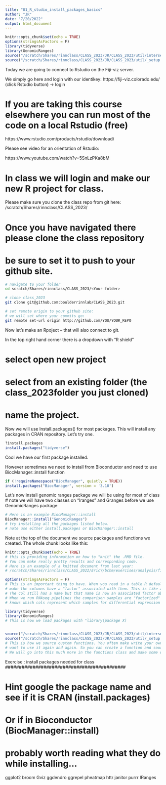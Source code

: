 ```yaml
---
title: "01_R_studio_install_packages_basics"
author: "JR"
date: "7/20/2022"
output: html_document
---
```


```r
knitr::opts_chunk$set(echo = TRUE)
options(stringsAsFactors = F)
library(tidyverse)
library(GenomicRanges)
source("/scratch/Shares/rinnclass/CLASS_2023/JR/CLASS_2023/util/intersect_functions.R")
source("/scratch/Shares/rinnclass/CLASS_2023/JR/CLASS_2023/util/_setup.R")
```

Today we are going to connect to Rstudio on the Fiji-viz server.

We simply go here and login with our identikey:
https://fiji-viz.colorado.edu/
(click Rstudio button) -> login

# If you are taking this course elsewhere you can run most of the code on a local Rstudio (free)
https://www.rstudio.com/products/rstudio/download/


Please see video for an orientation of Rstudio:

https://www.youtube.com/watch?v=5SnLzPKa8bM

# In class we will login and make our new R project for class.

Please make sure you clone the class repo from git here:
/scratch/Shares/rinnclass/CLASS_2023/<Your folder>

# Once you have navigated there please clone the class repository 
# be sure to set it to push to your github site.


```bash
# navigate to your folder
cd scratch/Shares/rinnclass/CLASS_2023/<Your folder>

# clone class_2023
git clone git@github.com:boulderrinnlab/CLASS_2023.git

# set remote origin to your github site:
# we will set where your commits go:
git remote set-url origin http://github.com/YOU/YOUR_REPO

```

Now let's make an Rpoject -- that will also connect to git.

In the top right hand corner there is a dropdown with "R shield"

# select open new project
# select from an existing folder (the class_2023folder you just cloned)
# name the project.


Now we will use Install.packages() for most packages. This will install any packages in CRAN repository. Let's try one.

```R
?install.packages
install.packages("tidyverse")
```


Cool we have our first package installed.

However sometimes we need to install from Bioconductor and need to use BiocManager::install function

```R
if (!requireNamespace("BiocManager", quietly = TRUE))
install.packages("BiocManager", version = '3.10')
```

Let's now install genomic ranges package we will be using for most of class
# note we will have two classes on "Iranges" and Granges before we use GenomicRanges package

```R
# Here is an example BiocManager::install
BiocManager::install("GenomicRanges")
# try installing all the packages listed below.
# note use either install.packages or BiocManager::install

```


Note at the top of the document we source packages and functions we created.
The whole chunk looks like this:

```r
knitr::opts_chunk$set(echo = TRUE)
# this is providing information on how to "knit" the .RMD file.
# You can make really pretty results and corresponding code.
# Here is an example of a knitted document from last year:
# /scratch/Shares/rinnclass/CLASS_2022/EricY/bchm/exercises/analysis/final

options(stringsAsFactors = F)
# This is an important thing to have. When you read in a table R default is to
# make the columns have a "factor" associated with them. This is like a "meta variable"
# The col still has a name but that name is now an associated factor above the name.
# When we run RNAseq pipelines the comparison samples are "factorized" so the program
# knows which cols represent which samples for differential expression etc.

library(tidyverse)
library(GenomicRanges)
# This is how we load packages with "library(package X)


source("/scratch/Shares/rinnclass/CLASS_2023/JR/CLASS_2023/util/intersect_functions.R")
source("/scratch/Shares/rinnclass/CLASS_2023/JR/CLASS_2023/util/_setup.R")
# This is how we source custom functions. You often make write your own function and then 
# want to use it again and again. So you can create a function and source it from util.
# We will go into this much more in the functions class and make some of our own customized to our goals.
```


############################################
Exercise : install packages needed for class
############################################

# Hint google the package name and see if it is CRAN (install.packages)
# Or if in Bioconductor (BiocManager::install)

# probably worth reading what they do while installing...

ggplot2
broom
Gviz
ggdendro
ggrepel
pheatmap
httr
janitor
purrr
IRanges






